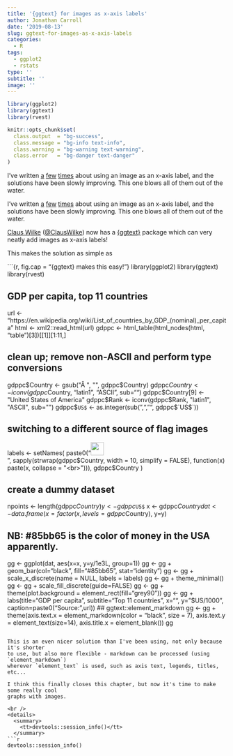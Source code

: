 ```yaml
---
title: '{ggtext} for images as x-axis labels'
author: Jonathan Carroll
date: '2019-08-13'
slug: ggtext-for-images-as-x-axis-labels
categories:
  - R
tags:
  - ggplot2
  - rstats
type: ''
subtitle: ''
image: ''
---
```


```r
library(ggplot2)
library(ggtext)
library(rvest)

knitr::opts_chunk$set(
  class.output  = "bg-success",
  class.message = "bg-info text-info",
  class.warning = "bg-warning text-warning",
  class.error   = "bg-danger text-danger"
)
```

I've written [a](https://jcarroll.com.au/2016/06/02/images-as-x-axis-labels/)
[few](https://jcarroll.com.au/2016/06/03/images-as-x-axis-labels-updated/)
[times](https://jcarroll.com.au/2018/10/16/even-more-images-as-x-axis-labels/)
about using an image as an x-axis label, and the solutions have been slowly
improving. This one blows all of them out of the water.

<!--more-->

I've written [a](https://jcarroll.com.au/2016/06/02/images-as-x-axis-labels/)
[few](https://jcarroll.com.au/2016/06/03/images-as-x-axis-labels-updated/)
[times](https://jcarroll.com.au/2018/10/16/even-more-images-as-x-axis-labels/)
about using an image as an x-axis label, and the solutions have been slowly
improving. This one blows all of them out of the water.

[Claus Wilke](https://github.com/clauswilke) ([\@ClausWilke](https://twitter.com/ClausWilke)) 
now has a [{ggtext}](https://github.com/clauswilke/ggtext) package which can very 
neatly add images as x-axis labels!

This makes the solution as simple as

```{r, fig.cap = "{ggtext} makes this easy!"}
library(ggplot2)
library(ggtext)
library(rvest)

## GDP per capita, top 11 countries
url      <- "https://en.wikipedia.org/wiki/List_of_countries_by_GDP_(nominal)_per_capita"
html     <- xml2::read_html(url)
gdppc    <- html_table(html_nodes(html, "table")[3])[[1]][1:11,]

## clean up; remove non-ASCII and perform type conversions
gdppc$Country <- gsub("Â ", "", gdppc$Country)
gdppc$Country <- iconv(gdppc$Country, "latin1", "ASCII", sub="")
gdppc$Country[9] <- "United States of America"
gdppc$Rank    <- iconv(gdppc$Rank,    "latin1", "ASCII", sub="")
gdppc$`US$`   <- as.integer(sub(",", "", gdppc$`US$`))

## switching to a different source of flag images
labels <- setNames(
  paste0("<img src='http://www.senojflags.com/images/country-flag-icons/", 
         gsub(" ", "-", gdppc$Country), "-Flag.png'  width='30' /><br>", 
         sapply(strwrap(gdppc$Country, width = 10, simplify = FALSE), 
                function(x) paste(x, collapse = "<br>"))),
  gdppc$Country
)

## create a dummy dataset
npoints <- length(gdppc$Country)
y       <- gdppc$`US$`
x       <- gdppc$Country
dat     <- data.frame(x=factor(x, levels=gdppc$Country), y=y)

## NB: #85bb65 is the color of money in the USA apparently.
gg <- ggplot(dat, aes(x=x, y=y/1e3L, group=1)) 
gg <- gg + geom_bar(col="black", fill="#85bb65", stat="identity")
gg <- gg + scale_x_discrete(name = NULL, labels = labels)
gg <- gg + theme_minimal()
gg <- gg + scale_fill_discrete(guide=FALSE)
gg <- gg + theme(plot.background = element_rect(fill="grey90"))
gg <- gg + labs(title="GDP per capita", 
                subtitle="Top 11 countries", 
                x="", y="$US/1000", 
                caption=paste0("Source: ",url))
## ggtext::element_markdown
gg <- gg + theme(axis.text.x  = element_markdown(color = "black", size = 7), 
                 axis.text.y  = element_text(size=14),
                 axis.title.x = element_blank())
gg
```

This is an even nicer solution than I've been using, not only because it's shorter 
to use, but also more flexible - markdown can be processed (using `element_markdown`) 
wherever `element_text` is used, such as axis text, legends, titles, etc...

I think this finally closes this chapter, but now it's time to make some really cool 
graphs with images.

<br />
<details>
  <summary>
    <tt>devtools::session_info()</tt>
  </summary>
```r
devtools::session_info()
```
</details>
<br />

